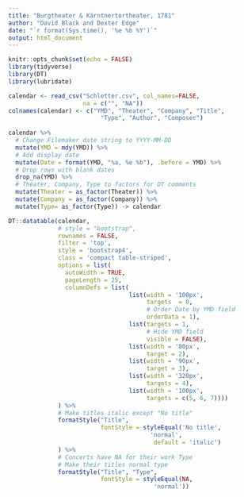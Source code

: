 ```yaml
---
title: "Burgtheater & Kärntnertortheater, 1781"
author: "David Black and Dexter Edge"
date: "`r format(Sys.time(), '%e %b %Y')`"
output: html_document
---
```


```r
knitr::opts_chunk$set(echo = FALSE)
library(tidyverse)
library(DT)
library(lubridate)

calendar <- read_csv("Schletter.csv", col_names=FALSE,
                     na = c("", "NA"))
colnames(calendar) <- c("YMD", "Theater", "Company", "Title",
                          "Type", "Author", "Composer")
  
calendar %>%
  # Change Filemaker date string to YYYY-MM-DD
  mutate(YMD = mdy(YMD)) %>% 
  # Add display date
  mutate(Date = format(YMD, "%a, %e %b"), .before = YMD) %>% 
  # Drop rows with blank dates
  drop_na(YMD) %>%
  # Theater, Company, Type to factors for DT comments
  mutate(Theater = as_factor(Theater)) %>%
  mutate(Company = as_factor(Company)) %>% 
  mutate(Type= as_factor(Type)) -> calendar

```

```r
DT::datatable(calendar, 
              # style = "bootstrap",
              rownames = FALSE,
              filter = 'top',
              style = 'bootstrap4',
              class = 'compact table-striped',
              options = list(
                autoWidth = TRUE,
                pageLength = 25,
                columnDefs = list(
                                  list(width = '100px',
                                       targets  = 0, 
                                       # Order Date by YMD field
                                       orderData = 1),
                                  list(targets = 1,
                                       # Hide YMD field
                                       visible = FALSE),
                                  list(width = '80px',
                                       target = 2),
                                  list(width = '90px',
                                       target = 3),
                                  list(width = '320px',
                                       targets = 4),
                                  list(width = '100px',
                                       targets = c(5, 6, 7))))
              ) %>% 
              # Make titles italic except "No title"
              formatStyle("Title", 
                          fontStyle = styleEqual('No title',
                                        'normal',
                                         default = 'italic')
              ) %>%
              # Concerts have NA for their work Type
              # Make their titles normal type
              formatStyle("Title", "Type",
                          fontStyle = styleEqual(NA,
                                         'normal'))
  
```